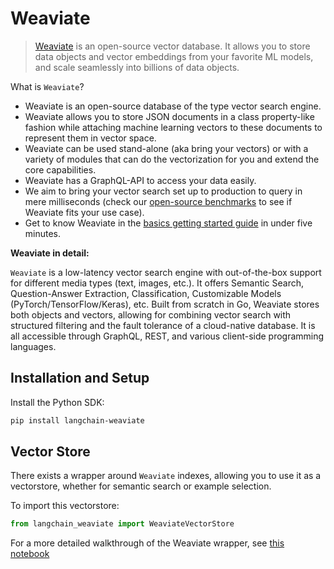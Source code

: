 # Weaviate

>[Weaviate](https://weaviate.io/) is an open-source vector database. It allows you to store data objects and vector embeddings from
>your favorite ML models, and scale seamlessly into billions of data objects.


What is `Weaviate`?
- Weaviate is an open-source ​database of the type ​vector search engine.
- Weaviate allows you to store JSON documents in a class property-like fashion while attaching machine learning vectors to these documents to represent them in vector space.
- Weaviate can be used stand-alone (aka bring your vectors) or with a variety of modules that can do the vectorization for you and extend the core capabilities.
- Weaviate has a GraphQL-API to access your data easily.
- We aim to bring your vector search set up to production to query in mere milliseconds (check our [open-source benchmarks](https://weaviate.io/developers/weaviate/current/benchmarks/) to see if Weaviate fits your use case).
- Get to know Weaviate in the [basics getting started guide](https://weaviate.io/developers/weaviate/current/core-knowledge/basics.html) in under five minutes.

**Weaviate in detail:**

`Weaviate` is a low-latency vector search engine with out-of-the-box support for different media types (text, images, etc.). It offers Semantic Search, Question-Answer Extraction, Classification, Customizable Models (PyTorch/TensorFlow/Keras), etc. Built from scratch in Go, Weaviate stores both objects and vectors, allowing for combining vector search with structured filtering and the fault tolerance of a cloud-native database. It is all accessible through GraphQL, REST, and various client-side programming languages.

## Installation and Setup

Install the Python SDK:

```bash
pip install langchain-weaviate
```


## Vector Store

There exists a wrapper around `Weaviate` indexes, allowing you to use it as a vectorstore,
whether for semantic search or example selection.

To import this vectorstore:
```python
from langchain_weaviate import WeaviateVectorStore
```

For a more detailed walkthrough of the Weaviate wrapper, see [this notebook](/oss/integrations/vectorstores/weaviate)
